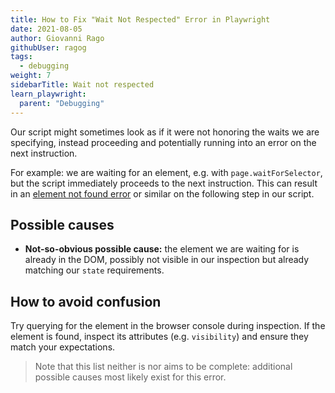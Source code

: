 ```yaml
---
title: How to Fix "Wait Not Respected" Error in Playwright
date: 2021-08-05
author: Giovanni Rago
githubUser: ragog
tags:
  - debugging
weight: 7
sidebarTitle: Wait not respected
learn_playwright:
  parent: "Debugging"
---
```



<PlaywrightCheckSuiteTryOut />

Our script might sometimes look as if it were not honoring the waits we are specifying, instead proceeding and potentially running into an error on the next instruction.

For example: we are waiting for an element, e.g. with `page.waitForSelector`, but the script immediately proceeds to the next instruction. This can result in an [element not found error](#element-not-found) or similar on the following step in our script.

## Possible causes

- **Not-so-obvious possible cause:** the element we are waiting for is already in the DOM, possibly not visible in our inspection but already matching our `state` requirements.

## How to avoid confusion

Try querying for the element in the browser console during inspection. If the element is found, inspect its attributes (e.g. `visibility`) and ensure they match your expectations.

> Note that this list neither is nor aims to be complete: additional possible causes most likely exist for this error.
